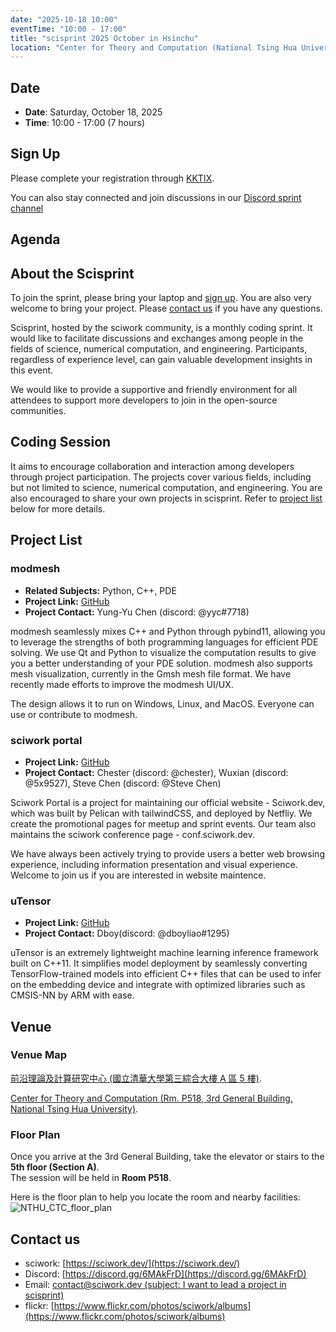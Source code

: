 ```yaml
---
date: "2025-10-18 10:00"
eventTime: "10:00 - 17:00"
title: "scisprint 2025 October in Hsinchu"
location: "Center for Theory and Computation (National Tsing Hua University)"
---
```


## Date

- **Date**: Saturday, October 18, 2025
- **Time**: 10:00 - 17:00 (7 hours)

## Sign Up

Please complete your registration through [KKTIX](https://sciwork.kktix.cc/events/scisprint-202510-hsinchu).

<RegistrationButton 
  url="https://sciwork.kktix.cc/events/scisprint-202510-hsinchu" 
  text="Sign Up on KKTIX"
/>

You can also stay connected and join discussions in our [Discord sprint channel](https://discord.gg/gMkDTm63Xy)

## Agenda

<AgendaTable>
  <AgendaTable.Row time="10:00 - 10:30">
    <AgendaTable.Topic title="Arrival and Seating (Confirmation of registration
  information)" />
  </AgendaTable.Row>
  <AgendaTable.Row time="10:30 - 11:00">
    <AgendaTable.Topic title="Project Introduction" />
  </AgendaTable.Row>
  <AgendaTable.Row time="11:00 - 12:00">
    <AgendaTable.Topic title="Coding Session 1" />
  </AgendaTable.Row>
  <AgendaTable.Row time="12:00 - 13:30">
    <AgendaTable.Topic title="Lunch Break" />
  </AgendaTable.Row>
  <AgendaTable.Row time="13:30 - 14:30">
    <AgendaTable.Topic title="Coding Session 2" />
  </AgendaTable.Row>
  <AgendaTable.Row time="14:30 - 15:30">
    <AgendaTable.Topic title="Group Discussion" />
  </AgendaTable.Row>
  <AgendaTable.Row time="15:30 - 16:30">
    <AgendaTable.Topic title="Final Sprint" />
  </AgendaTable.Row>
  <AgendaTable.Row time="16:30 - 17:00">
    <AgendaTable.Topic title="Project Summary & Closing" />
  </AgendaTable.Row>
</AgendaTable>


## About the Scisprint

To join the sprint, please bring your laptop and [sign up](#sign-up).
You are also very welcome to bring your project. Please [contact
us](#contact-us) if you have any questions.

Scisprint, hosted by the sciwork community, is a monthly coding sprint.
It would like to facilitate discussions and exchanges among people in
the fields of science, numerical computation, and engineering.
Participants, regardless of experience level, can gain valuable
development insights in this event.

We would like to provide a supportive and friendly environment for all
attendees to support more developers to join in the open-source
communities.

## Coding Session

It aims to encourage collaboration and interaction among developers
through project participation. The projects cover various fields,
including but not limited to science, numerical computation, and
engineering. You are also encouraged to share your own projects in
scisprint. Refer to [project list](#project-list) below for more
details.

## Project List

### modmesh

- **Related Subjects:** Python, C++, PDE
- **Project Link:** [GitHub](https://github.com/solvcon/modmesh)
- **Project Contact:** Yung-Yu Chen (discord: \@yyc#7718)

modmesh seamlessly mixes C++ and Python through pybind11, allowing you
to leverage the strengths of both programming languages for efficient
PDE solving. We use Qt and Python to visualize the computation results
to give you a better understanding of your PDE solution. modmesh also
supports mesh visualization, currently in the Gmsh mesh file format. We
have recently made efforts to improve the modmesh UI/UX.

The design allows it to run on Windows, Linux, and MacOS. Everyone can
use or contribute to modmesh.

### sciwork portal

- **Project Link:** [GitHub](https://github.com/sciwork/swportal)
- **Project Contact:** Chester (discord: \@chester), Wuxian (discord:
  \@5x9527), Steve Chen (discord: \@Steve Chen)

Sciwork Portal is a project for maintaining our official website -
Sciwork.dev, which was built by Pelican with tailwindCSS, and deployed
by Netfliy. We create the promotional pages for meetup and sprint
events. Our team also maintains the sciwork conference page -
conf.sciwork.dev.

We have always been actively trying to provide users a better web
browsing experience, including information presentation and visual
experience. Welcome to join us if you are interested in website
maintence.

### uTensor

- **Project Link:** [GitHub](https://github.com/uTensor/uTensor)
- **Project Contact:** Dboy(discord: \@dboyliao#1295)

uTensor is an extremely lightweight machine learning inference framework
built on C++11. It simplifies model deployment by seamlessly converting
TensorFlow-trained models into efficient C++ files that can be used to
infer on the embedding device and integrate with optimized libraries
such as CMSIS-NN by ARM with ease.


## Venue

### Venue Map

[前沿理論及計算研究中心 (國立清華大學第三綜合大樓 A 區 5
樓)](https://goo.gl/maps/EH2wWtkLQ8qLWd669).

[Center for Theory and Computation (Rm. P518, 3rd General Building,
National Tsing Hua University)](https://goo.gl/maps/4i2K2XvJqw2J42pv5).

<Map src="https://www.google.com/maps/embed?pb=!1m18!1m12!1m3!1d28976.98152829823!2d120.96353258312313!3d24.79125198152699!2m3!1f0!2f0!3f0!3m2!1i1024!2i768!4f13.1!3m3!1m2!1s0x3468360c81cfffe3%3A0xd7d529328f01b825!2z5ZyL56uL5riF6I-v5aSn5a2456ys5LiJ57ac5ZCI5aSn5qiT!5e0!3m2!1szh-TW!2stw!4v1662888048158!5m2!1szh-TW!2stw" />

### Floor Plan

Once you arrive at the 3rd General Building, take the elevator or stairs to the **5th floor (Section A)**.  
The session will be held in **Room P518**.  

Here is the floor plan to help you locate the room and nearby facilities:
![NTHU_CTC_floor_plan](/sprint/2025/NTHU_CTC_floor_plan.jpg)


## Contact us

- sciwork: [https://sciwork.dev/](https://sciwork.dev/)
- Discord: [https://discord.gg/6MAkFrD](https://discord.gg/6MAkFrD)
- Email: [contact@sciwork.dev (subject: I want to lead a project in
  scisprint)](mailto:contact@sciwork.dev?subject=[sciwork]%20I%20want%20to%20lead%20a%20project%20in%20scisprint)
- flickr: [https://www.flickr.com/photos/sciwork/albums](https://www.flickr.com/photos/sciwork/albums)
